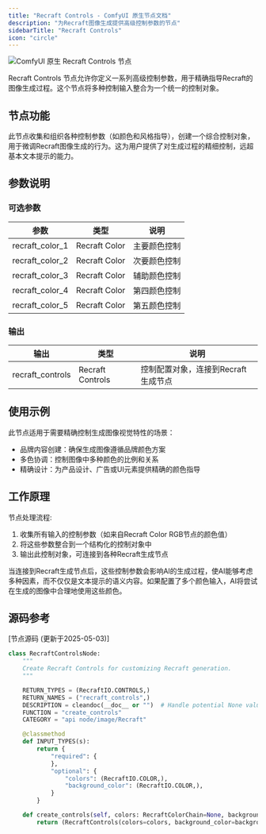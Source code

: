 ```yaml
---
title: "Recraft Controls - ComfyUI 原生节点文档"
description: "为Recraft图像生成提供高级控制参数的节点"
sidebarTitle: "Recraft Controls"
icon: "circle"
---
```


![ComfyUI 原生 Recraft Controls 节点](/images/tutorial/api_nodes/recraft/recraft-contorols.jpg)

Recraft Controls 节点允许你定义一系列高级控制参数，用于精确指导Recraft的图像生成过程。这个节点将多种控制输入整合为一个统一的控制对象。

## 节点功能

此节点收集和组织各种控制参数（如颜色和风格指导），创建一个综合控制对象，用于微调Recraft图像生成的行为。这为用户提供了对生成过程的精细控制，远超基本文本提示的能力。

## 参数说明

### 可选参数

| 参数 | 类型 | 说明 |
|-----|-----|------|
| recraft_color_1 | Recraft Color | 主要颜色控制 |
| recraft_color_2 | Recraft Color | 次要颜色控制 |
| recraft_color_3 | Recraft Color | 辅助颜色控制 |
| recraft_color_4 | Recraft Color | 第四颜色控制 |
| recraft_color_5 | Recraft Color | 第五颜色控制 |

### 输出

| 输出 | 类型 | 说明 |
|-----|-----|------|
| recraft_controls | Recraft Controls | 控制配置对象，连接到Recraft生成节点 |

## 使用示例

此节点适用于需要精确控制生成图像视觉特性的场景：

- 品牌内容创建：确保生成图像遵循品牌颜色方案
- 多色协调：控制图像中多种颜色的比例和关系
- 精确设计：为产品设计、广告或UI元素提供精确的颜色指导

## 工作原理

节点处理流程:

1. 收集所有输入的控制参数（如来自Recraft Color RGB节点的颜色值）
2. 将这些参数整合到一个结构化的控制对象中
3. 输出此控制对象，可连接到各种Recraft生成节点

当连接到Recraft生成节点后，这些控制参数会影响AI的生成过程，使AI能够考虑多种因素，而不仅仅是文本提示的语义内容。如果配置了多个颜色输入，AI将尝试在生成的图像中合理地使用这些颜色。

## 源码参考

[节点源码 (更新于2025-05-03)] 

```python
class RecraftControlsNode:
    """
    Create Recraft Controls for customizing Recraft generation.
    """

    RETURN_TYPES = (RecraftIO.CONTROLS,)
    RETURN_NAMES = ("recraft_controls",)
    DESCRIPTION = cleandoc(__doc__ or "")  # Handle potential None value
    FUNCTION = "create_controls"
    CATEGORY = "api node/image/Recraft"

    @classmethod
    def INPUT_TYPES(s):
        return {
            "required": {
            },
            "optional": {
                "colors": (RecraftIO.COLOR,),
                "background_color": (RecraftIO.COLOR,),
            }
        }

    def create_controls(self, colors: RecraftColorChain=None, background_color: RecraftColorChain=None):
        return (RecraftControls(colors=colors, background_color=background_color), )

```